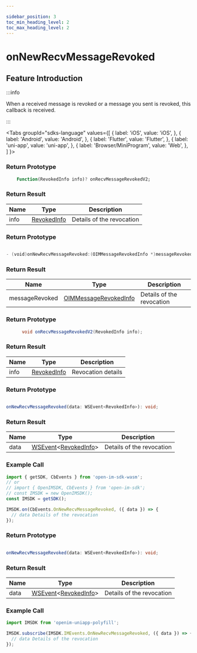 ```yaml
---

sidebar_position: 3
toc_min_heading_level: 2
toc_max_heading_level: 2
---
```


# onNewRecvMessageRevoked

## Feature Introduction

:::info

When a received message is revoked or a message you sent is revoked, this callback is received.

:::

<Tabs
groupId="sdks-language"
values={[
{ label: 'iOS', value: 'iOS', },
{ label: 'Android', value: 'Android', },
{ label: 'Flutter', value: 'Flutter', },
{ label: 'uni-app', value: 'uni-app', },
{ label: 'Browser/MiniProgram', value: 'Web', },
]
}>

<TabItem value="Flutter">

### Return Prototype

```dart showLineNumbers
    Function(RevokedInfo info)? onRecvMessageRevokedV2;
```

### Return Result

| Name | Type                                                   | Description             |
| ---- | ------------------------------------------------------ | ----------------------- |
| info | [RevokedInfo](/class/message/revokedInfo.mdx) | Details of the revocation |

</TabItem>

<TabItem value="iOS">

### Return Prototype

```swift showLineNumbers

- (void)onNewRecvMessageRevoked:(OIMMessageRevokedInfo *)messageRevoked;

```

### Return Result

| Name           | Type                                                             | Description             |
| -------------- | ---------------------------------------------------------------- | ----------------------- |
| messageRevoked | [OIMMessageRevokedInfo](/class/message/revokedInfo.mdx) | Details of the revocation |

</TabItem>

<TabItem value="Android">

### Return Prototype

```java showLineNumbers
      void onRecvMessageRevokedV2(RevokedInfo info);
```

### Return Result

| Name | Type                                                   | Description       |
| ---- | ------------------------------------------------------ | ----------------- |
| info | [RevokedInfo](/class/message/revokedInfo.mdx) | Revocation details |


</TabItem>

<TabItem value="Web">

### Return Prototype

```ts showLineNumbers

onNewRecvMessageRevoked(data: WSEvent<RevokedInfo>): void;

```

### Return Result

| Name | Type                                                                                            | Description             |
| ---- | ----------------------------------------------------------------------------------------------- | ----------------------- |
| data | [WSEvent](/class/response.mdx)<[RevokedInfo](/class/message/revokedInfo.mdx)> | Details of the revocation |

### Example Call

```js showLineNumbers
import { getSDK, CbEvents } from 'open-im-sdk-wasm';
// or
// import { OpenIMSDK, CbEvents } from 'open-im-sdk';
// const IMSDK = new OpenIMSDK();
const IMSDK = getSDK();

IMSDK.on(CbEvents.OnNewRecvMessageRevoked, ({ data }) => {
  // data Details of the revocation
});
```

</TabItem>

<TabItem value="uni-app">

### Return Prototype

```ts showLineNumbers

onNewRecvMessageRevoked(data: WSEvent<RevokedInfo>): void;

```

### Return Result

| Name | Type                                                                                            | Description             |
| ---- | ----------------------------------------------------------------------------------------------- | ----------------------- |
| data | [WSEvent](/class/response.mdx)<[RevokedInfo](/class/message/revokedInfo.mdx)> | Details of the revocation |

### Example Call

```js showLineNumbers
import IMSDK from 'openim-uniapp-polyfill';

IMSDK.subscribe(IMSDK.IMEvents.OnNewRecvMessageRevoked, ({ data }) => {
  // data Details of the revocation
});
```

</TabItem>

</Tabs>